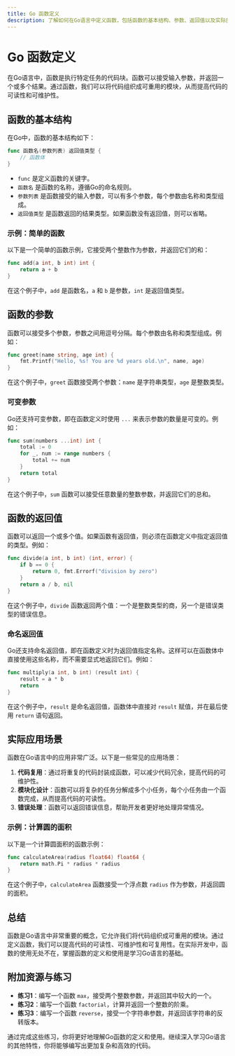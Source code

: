 ```yaml
---
title: Go 函数定义
description: 了解如何在Go语言中定义函数，包括函数的基本结构、参数、返回值以及实际应用场景。
---
```


# Go 函数定义

在Go语言中，函数是执行特定任务的代码块。函数可以接受输入参数，并返回一个或多个结果。通过函数，我们可以将代码组织成可重用的模块，从而提高代码的可读性和可维护性。

## 函数的基本结构

在Go中，函数的基本结构如下：

```go
func 函数名(参数列表) 返回值类型 {
    // 函数体
}
```

- `func` 是定义函数的关键字。
- `函数名` 是函数的名称，遵循Go的命名规则。
- `参数列表` 是函数接受的输入参数，可以有多个参数，每个参数由名称和类型组成。
- `返回值类型` 是函数返回的结果类型。如果函数没有返回值，则可以省略。

### 示例：简单的函数

以下是一个简单的函数示例，它接受两个整数作为参数，并返回它们的和：

```go
func add(a int, b int) int {
    return a + b
}
```

在这个例子中，`add` 是函数名，`a` 和 `b` 是参数，`int` 是返回值类型。

## 函数的参数

函数可以接受多个参数，参数之间用逗号分隔。每个参数由名称和类型组成。例如：

```go
func greet(name string, age int) {
    fmt.Printf("Hello, %s! You are %d years old.\n", name, age)
}
```

在这个例子中，`greet` 函数接受两个参数：`name` 是字符串类型，`age` 是整数类型。

### 可变参数

Go还支持可变参数，即在函数定义时使用 `...` 来表示参数的数量是可变的。例如：

```go
func sum(numbers ...int) int {
    total := 0
    for _, num := range numbers {
        total += num
    }
    return total
}
```

在这个例子中，`sum` 函数可以接受任意数量的整数参数，并返回它们的总和。

## 函数的返回值

函数可以返回一个或多个值。如果函数有返回值，则必须在函数定义中指定返回值的类型。例如：

```go
func divide(a int, b int) (int, error) {
    if b == 0 {
        return 0, fmt.Errorf("division by zero")
    }
    return a / b, nil
}
```

在这个例子中，`divide` 函数返回两个值：一个是整数类型的商，另一个是错误类型的错误信息。

### 命名返回值

Go还支持命名返回值，即在函数定义时为返回值指定名称。这样可以在函数体中直接使用这些名称，而不需要显式地返回它们。例如：

```go
func multiply(a int, b int) (result int) {
    result = a * b
    return
}
```

在这个例子中，`result` 是命名返回值，函数体中直接对 `result` 赋值，并在最后使用 `return` 语句返回。

## 实际应用场景

函数在Go语言中的应用非常广泛。以下是一些常见的应用场景：

1. **代码复用**：通过将重复的代码封装成函数，可以减少代码冗余，提高代码的可维护性。
2. **模块化设计**：函数可以将复杂的任务分解成多个小任务，每个小任务由一个函数完成，从而提高代码的可读性。
3. **错误处理**：函数可以返回错误信息，帮助开发者更好地处理异常情况。

### 示例：计算圆的面积

以下是一个计算圆面积的函数示例：

```go
func calculateArea(radius float64) float64 {
    return math.Pi * radius * radius
}
```

在这个例子中，`calculateArea` 函数接受一个浮点数 `radius` 作为参数，并返回圆的面积。

## 总结

函数是Go语言中非常重要的概念，它允许我们将代码组织成可重用的模块。通过定义函数，我们可以提高代码的可读性、可维护性和可复用性。在实际开发中，函数的使用无处不在，掌握函数的定义和使用是学习Go语言的基础。

## 附加资源与练习

- **练习1**：编写一个函数 `max`，接受两个整数参数，并返回其中较大的一个。
- **练习2**：编写一个函数 `factorial`，计算并返回一个整数的阶乘。
- **练习3**：编写一个函数 `reverse`，接受一个字符串参数，并返回该字符串的反转版本。

通过完成这些练习，你将更好地理解Go函数的定义和使用。继续深入学习Go语言的其他特性，你将能够编写出更加复杂和高效的代码。